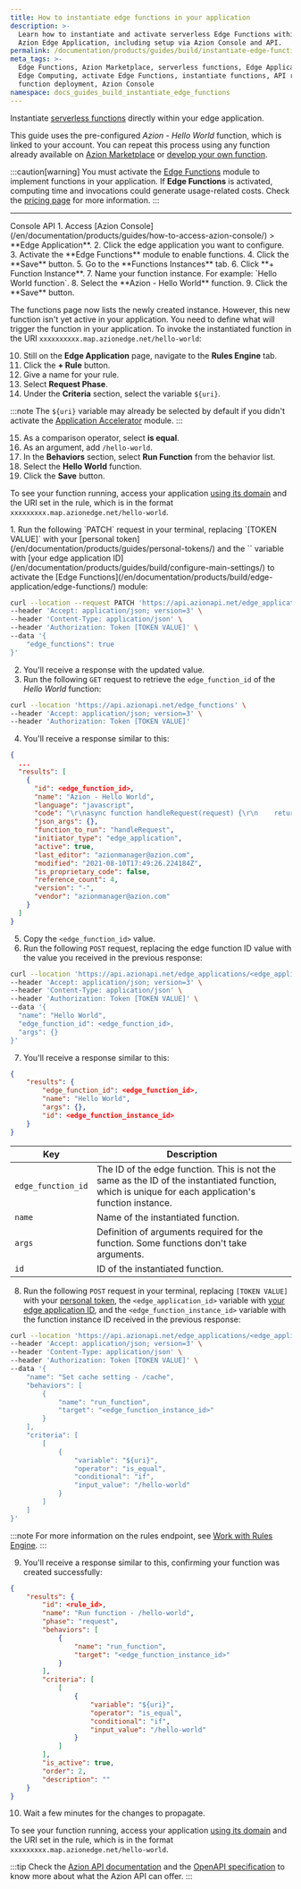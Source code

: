```yaml
---
title: How to instantiate edge functions in your application
description: >-
  Learn how to instantiate and activate serverless Edge Functions within your
  Azion Edge Application, including setup via Azion Console and API.
permalink: /documentation/products/guides/build/instantiate-edge-functions/
meta_tags: >-
  Edge Functions, Azion Marketplace, serverless functions, Edge Application,
  Edge Computing, activate Edge Functions, instantiate functions, API requests,
  function deployment, Azion Console
namespace: docs_guides_build_instantiate_edge_functions
---
```




Instantiate [serverless functions](/en/documentation/products/build/edge-application/edge-functions-instances/) directly within your edge application.

This guide uses the pre-configured *Azion - Hello World* function, which is linked to your account. You can repeat this process using any function already available on [Azion Marketplace](/en/documentation/products/marketplace/) or [develop your own function](/en/documentation/products/guides/edge-functions/api-builder/).

:::caution[warning]
You must activate the [Edge Functions](/en/documentation/products/build/edge-application/edge-functions/) module to implement functions in your application. If **Edge Functions** is activated, computing time and invocations could generate usage-related costs. Check the [pricing page](/en/documentation/products/pricing/) for more information.
:::

---

<Tabs client:visible>
    <Fragment slot="tab.console">Console</Fragment>
    <Fragment slot="tab.api">API</Fragment>

<Fragment slot="panel.console">
1. Access [Azion Console](/en/documentation/products/guides/how-to-access-azion-console/) > **Edge Application**.
2. Click the edge application you want to configure. 
3. Activate the **Edge Functions** module to enable functions.
4. Click the **Save** button.
5. Go to the **Functions Instances** tab.
6. Click **+ Function Instance**.
7. Name your function instance. For example: `Hello World function`.
8. Select the **Azion - Hello World** function.
9. Click the **Save** button.

The functions page now lists the newly created instance. However, this new function isn't yet active in your application. You need to define what will trigger the function in your application. To invoke the instantiated function in the URI `xxxxxxxxxx.map.azionedge.net/hello-world`:

10. Still on the **Edge Application** page, navigate to the **Rules Engine** tab.
11. Click the **+ Rule** button.
12. Give a name for your rule.
13. Select **Request Phase**.
14. Under the **Criteria** section, select the variable `${uri}`.

:::note
The `${uri}` variable may already be selected by default if you didn't activate the [Application Accelerator](/en/documentation/products/build/edge-application/application-accelerator/) module.
:::

15. As a comparison operator, select **is equal**.
16. As an argument, add `/hello-world`.
17. In the **Behaviors** section, select **Run Function** from the behavior list.
18. Select the **Hello World** function.
19. Click the **Save** button.

To see your function running, access your application [using its domain](/en/documentation/products/guides/configure-a-domain/) and the URI set in the rule, which is in the format `xxxxxxxxx.map.azionedge.net/hello-world`.
</Fragment>

<Fragment slot="panel.api">
1. Run the following `PATCH` request in your terminal, replacing `[TOKEN VALUE]` with your [personal token](/en/documentation/products/guides/personal-tokens/) and the `<edge_application_id>` variable with [your edge application ID](/en/documentation/products/guides/build/configure-main-settings/) to activate the [Edge Functions](/en/documentation/products/build/edge-application/edge-functions/) module:

```bash
curl --location --request PATCH 'https://api.azionapi.net/edge_applications/<edge_application_id>' \
--header 'Accept: application/json; version=3' \
--header 'Content-Type: application/json' \
--header 'Authorization: Token [TOKEN VALUE]' \
--data '{
    "edge_functions": true
}'
```

2. You'll receive a response with the updated value.
3. Run the following `GET` request to retrieve the `edge_function_id` of the *Hello World* function:

```bash
curl --location 'https://api.azionapi.net/edge_functions' \
--header 'Accept: application/json; version=3' \
--header 'Authorization: Token [TOKEN VALUE]'
```

4. You'll receive a response similar to this:

```json
{
  ...
  "results": [
    {
      "id": <edge_function_id>,
      "name": "Azion - Hello World",
      "language": "javascript",
      "code": "\r\nasync function handleRequest(request) {\r\n    return new Response(\"Hello World!\",{status:200})\r\n}\r\n\r\naddEventListener(\"fetch\", event => {\r\n    event.respondWith(handleRequest(event.request))\r\n})\r\n\r\n",
      "json_args": {},
      "function_to_run": "handleRequest",
      "initiator_type": "edge_application",
      "active": true,
      "last_editor": "azionmanager@azion.com",
      "modified": "2021-08-10T17:49:26.224184Z",
      "is_proprietary_code": false,
      "reference_count": 4,
      "version": "-",
      "vendor": "azionmanager@azion.com"
    }
  ]
}
```

5. Copy the `<edge_function_id>` value.
6. Run the following `POST` request, replacing the edge function ID value with the value you received in the previous response:

```bash
curl --location 'https://api.azionapi.net/edge_applications/<edge_application_id>/functions_instances' \
--header 'Accept: application/json; version=3' \
--header 'Content-Type: application/json' \
--header 'Authorization: Token [TOKEN VALUE]' \
--data '{
  "name": "Hello World",
  "edge_function_id": <edge_function_id>,
  "args": {}
}'
```

7. You'll receive a response similar to this:

```json
{
    "results": {
        "edge_function_id": <edge_function_id>,
        "name": "Hello World",
        "args": {},
        "id": <edge_function_instance_id>
    }
}
```

  | Key | Description |
  | --- | --- |
  | `edge_function_id` | The ID of the edge function. This is not the same as the ID of the instantiated function, which is unique for each application's function instance. |
  | `name` | Name of the instantiated function. |
  | `args` | Definition of arguments required for the function. Some functions don't take arguments. |
  | `id` | ID of the instantiated function. |
  
8. Run the following `POST` request in your terminal, replacing `[TOKEN VALUE]` with your [personal token](/en/documentation/products/guides/personal-tokens/), the `<edge_application_id>` variable with [your edge application ID](/en/documentation/products/guides/build/configure-main-settings/), and the `<edge_function_instance_id>` variable with the function instance ID received in the previous response:

```bash
curl --location 'https://api.azionapi.net/edge_applications/<edge_application_id>/rules_engine/request/rules' \
--header 'Accept: application/json; version=3' \
--header 'Content-Type: application/json' \
--header 'Authorization: Token [TOKEN VALUE]' \
--data '{
    "name": "Set cache setting - /cache",
    "behaviors": [
        {
            "name": "run_function",
            "target": "<edge_function_instance_id>"
        }
    ],
    "criteria": [
        [
            {
                "variable": "${uri}",
                "operator": "is_equal",
                "conditional": "if",
                "input_value": "/hello-world"
            }
        ]
    ]
}'
```

:::note
For more information on the rules endpoint, see [Work with Rules Engine](/en/documentation/products/guides/build/work-with-rules-engine/).
:::

9. You'll receive a response similar to this, confirming your function was created successfully:

```json
{
    "results": {
        "id": <rule_id>,
        "name": "Run function - /hello-world",
        "phase": "request",
        "behaviors": [
            {
                "name": "run_function",
                "target": "<edge_function_instance_id>"
            }
        ],
        "criteria": [
            [
                {
                    "variable": "${uri}",
                    "operator": "is_equal",
                    "conditional": "if",
                    "input_value": "/hello-world"
                }
            ]
        ],
        "is_active": true,
        "order": 2,
        "description": ""
    }
}
```

10. Wait a few minutes for the changes to propagate.

To see your function running, access your application [using its domain](/en/documentation/products/guides/configure-a-domain/) and the URI set in the rule, which is in the format `xxxxxxxxx.map.azionedge.net/hello-world`.

:::tip
Check the [Azion API documentation](https://api.azion.com/) and the [OpenAPI specification](https://github.com/aziontech/azionapi-openapi/) to know more about what the Azion API can offer.
:::
</Fragment>

</Tabs>